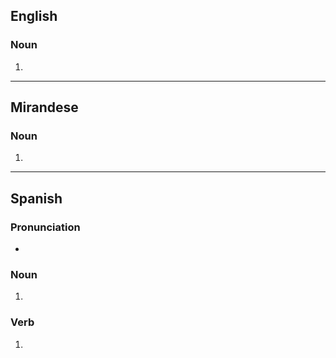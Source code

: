 ==English==

===Noun===
{{head|en|noun form}}

# {{plural of|en|abogado}}

----

==Mirandese==

===Noun===
{{head|mwl|noun plural form}}

# {{plural of|mwl|abogado}}

----

==Spanish==

===Pronunciation===
* {{es-IPA}}

===Noun===
{{head|es|noun plural form|g=m-p}}

# {{inflection of|es|abogado||m|p}}

===Verb===
{{head|es|past participle form|g=}}

# {{es-verb form of|mood=participle|tense=past|gen=m|num=p|ending=ar|abogar}}
